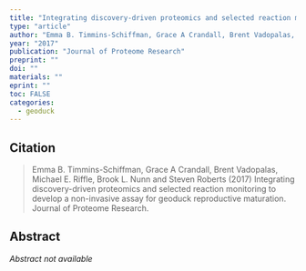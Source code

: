```yaml
---
title: "Integrating discovery-driven proteomics and selected reaction monitoring to develop a non-invasive assay for geoduck reproductive maturation"
type: "article"
author: "Emma B. Timmins-Schiffman, Grace A Crandall, Brent Vadopalas, Michael E. Riffle, Brook L. Nunn and Steven Roberts"
year: "2017"
publication: "Journal of Proteome Research"
preprint: ""
doi: ""
materials: ""
eprint: ""
toc: FALSE
categories:
  - geoduck
---
```


## Citation

> Emma B. Timmins-Schiffman, Grace A Crandall, Brent Vadopalas, Michael E. Riffle, Brook L. Nunn and Steven Roberts (2017) Integrating discovery-driven proteomics and selected reaction monitoring to develop a non-invasive assay for geoduck reproductive maturation. Journal of Proteome Research. 

## Abstract

*Abstract not available*
